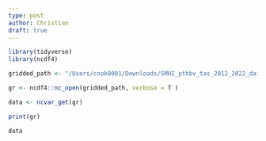 ```yaml
---
type: post
author: Christian
draft: true
---
```


```r
library(tidyverse)
library(ncdf4)
```

```r
gridded_path <- "/Users/cnok0001/Downloads/SMHI_pthbv_tas_2012_2022_daily.nc"
```

```r
gr <- ncdf4::nc_open(gridded_path, verbose = T )

data <- ncvar_get(gr)

print(gr)

data

```
